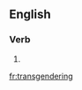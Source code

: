 ==English==

===Verb===
{{head|en}}

# {{present participle of|transgender|lang=en}}

[[fr:transgendering]]
